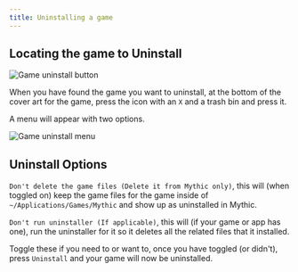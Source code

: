 ```yaml
--- 
title: Uninstalling a game 
--- 
```



## Locating the game to Uninstall 
<Image alt="Game uninstall button" src="/muninstallb.png" width={250} height={250} /> 

When you have found the game you want to uninstall, at the bottom of the cover art for the game, press the icon with an `X` and a trash bin and press it.

A menu will appear with two options.

<Image alt="Game uninstall menu" src="/gameuninstall.png" width={750} height={750} />

## Uninstall Options

`Don't delete the game files (Delete it from Mythic only)`, this will (when toggled on) keep the game files for the game inside of `~/Applications/Games/Mythic` and show up as uninstalled in Mythic.

`Don't run uninstaller (If applicable)`, this will (if your game or app has one), run the uninstaller for it so it deletes all the related files that it installed.

Toggle these if you need to or want to, once you have toggled (or didn't), press `Uninstall` and your game will now be uninstalled.